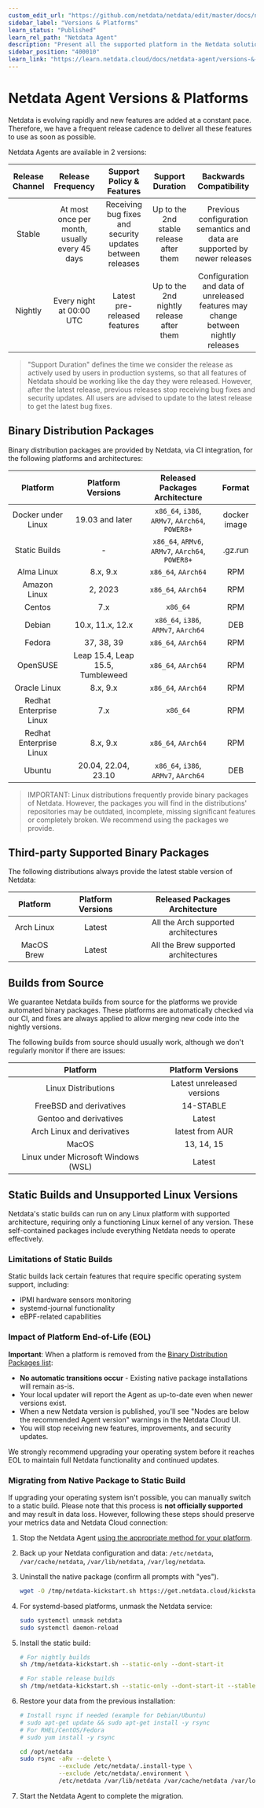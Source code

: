 ```yaml
---
custom_edit_url: "https://github.com/netdata/netdata/edit/master/docs/netdata-agent/versions-and-platforms.md"
sidebar_label: "Versions & Platforms"
learn_status: "Published"
learn_rel_path: "Netdata Agent"
description: "Present all the supported platform in the Netdata solution"
sidebar_position: "400010"
learn_link: "https://learn.netdata.cloud/docs/netdata-agent/versions-&-platforms"
---
```


# Netdata Agent Versions & Platforms

Netdata is evolving rapidly and new features are added at a constant pace. Therefore, we have a frequent release cadence to deliver all these features to use as soon as possible.

Netdata Agents are available in 2 versions:

| Release Channel |               Release Frequency               |                 Support Policy & Features                 |             Support Duration             |                              Backwards Compatibility                              |
|:---------------:|:---------------------------------------------:|:---------------------------------------------------------:|:----------------------------------------:|:---------------------------------------------------------------------------------:|
|     Stable      | At most once per month, usually every 45 days | Receiving bug fixes and security updates between releases | Up to the 2nd stable release after them  |     Previous configuration semantics and data are supported by newer releases     |
|     Nightly     |           Every night at 00:00 UTC            |               Latest pre-released features                | Up to the 2nd nightly release after them | Configuration and data of unreleased features may change between nightly releases |

> "Support Duration" defines the time we consider the release as actively used by users in production systems, so that all features of Netdata should be working like the day they were released. However, after the latest release, previous releases stop receiving bug fixes and security updates. All users are advised to update to the latest release to get the latest bug fixes.

## Binary Distribution Packages

Binary distribution packages are provided by Netdata, via CI integration, for the following platforms and architectures:

|        Platform         |        Platform Versions         |          Released Packages Architecture          |    Format    |
|:-----------------------:|:--------------------------------:|:------------------------------------------------:|:------------:|
|   Docker under Linux    |         19.03 and later          | `x86_64`, `i386`, `ARMv7`, `AArch64`, `POWER8+`  | docker image |
|      Static Builds      |                -                 | `x86_64`, `ARMv6`, `ARMv7`, `AArch64`, `POWER8+` |   .gz.run    |
|       Alma Linux        |             8.x, 9.x             |               `x86_64`, `AArch64`                |     RPM      |
|      Amazon Linux       |             2, 2023              |               `x86_64`, `AArch64`                |     RPM      |
|         Centos          |               7.x                |                     `x86_64`                     |     RPM      |
|         Debian          |         10.x, 11.x, 12.x         |       `x86_64`, `i386`, `ARMv7`, `AArch64`       |     DEB      |
|         Fedora          |            37, 38, 39            |               `x86_64`, `AArch64`                |     RPM      |
|        OpenSUSE         | Leap 15.4, Leap 15.5, Tumbleweed |               `x86_64`, `AArch64`                |     RPM      |
|      Oracle Linux       |             8.x, 9.x             |               `x86_64`, `AArch64`                |     RPM      |
| Redhat Enterprise Linux |               7.x                |                     `x86_64`                     |     RPM      |
| Redhat Enterprise Linux |             8.x, 9.x             |               `x86_64`, `AArch64`                |     RPM      |
|         Ubuntu          |       20.04, 22.04, 23.10        |       `x86_64`, `i386`, `ARMv7`, `AArch64`       |     DEB      |

> IMPORTANT: Linux distributions frequently provide binary packages of Netdata. However, the packages you will find in the distributions' repositories may be outdated, incomplete, missing significant features or completely broken. We recommend using the packages we provide.

## Third-party Supported Binary Packages

The following distributions always provide the latest stable version of Netdata:

|  Platform  | Platform Versions |    Released Packages Architecture    |
|:----------:|:-----------------:|:------------------------------------:|
| Arch Linux |      Latest       | All the Arch supported architectures |
| MacOS Brew |      Latest       | All the Brew supported architectures |

## Builds from Source

We guarantee Netdata builds from source for the platforms we provide automated binary packages. These platforms are automatically checked via our CI, and fixes are always applied to allow merging new code into the nightly versions.

The following builds from source should usually work, although we don't regularly monitor if there are issues:

|              Platform               |     Platform Versions      |
|:-----------------------------------:|:--------------------------:|
|         Linux Distributions         | Latest unreleased versions |
|       FreeBSD and derivatives       |         14-STABLE          |
|       Gentoo and derivatives        |           Latest           |
|     Arch Linux and derivatives      |      latest from AUR       |
|                MacOS                |         13, 14, 15         |
| Linux under Microsoft Windows (WSL) |           Latest           |

## Static Builds and Unsupported Linux Versions

Netdata's static builds can run on any Linux platform with supported architecture, requiring only a functioning Linux kernel of any version. These self-contained packages include everything Netdata needs to operate effectively.

### Limitations of Static Builds

Static builds lack certain features that require specific operating system support, including:

- IPMI hardware sensors monitoring
- systemd-journal functionality
- eBPF-related capabilities

### Impact of Platform End-of-Life (EOL)

**Important**: When a platform is removed from the [Binary Distribution Packages list](/docs/netdata-agent/installation/linux/static-binary-linux-packages):

- **No automatic transitions occur** - Existing native package installations will remain as-is.
- Your local updater will report the Agent as up-to-date even when newer versions exist.
- When a new Netdata version is published, you'll see "Nodes are below the recommended Agent version" warnings in the Netdata Cloud UI.
- You will stop receiving new features, improvements, and security updates.

We strongly recommend upgrading your operating system before it reaches EOL to maintain full Netdata functionality and continued updates.

### Migrating from Native Package to Static Build

If upgrading your operating system isn't possible, you can manually switch to a static build. Please note that this process is **not officially supported** and may result in data loss. However, following these steps should preserve your metrics data and Netdata Cloud connection:

1. Stop the Netdata Agent [using the appropriate method for your platform](/docs/netdata-agent/maintenance/service-control).
2. Back up your Netdata configuration and data: `/etc/netdata`, `/var/cache/netdata`, `/var/lib/netdata`, `/var/log/netdata`.
3. Uninstall the native package (confirm all prompts with "yes").

   ```sh
   wget -O /tmp/netdata-kickstart.sh https://get.netdata.cloud/kickstart.sh && sh /tmp/netdata-kickstart.sh --uninstall
   ```

4. For systemd-based platforms, unmask the Netdata service:

   ```sh
   sudo systemctl unmask netdata
   sudo systemctl daemon-reload
   ```

5. Install the static build:

   ```sh
   # For nightly builds
   sh /tmp/netdata-kickstart.sh --static-only --dont-start-it

   # For stable release builds
   sh /tmp/netdata-kickstart.sh --static-only --dont-start-it --stable-channel
   ```

6. Restore your data from the previous installation:

   ```sh
   # Install rsync if needed (example for Debian/Ubuntu)
   # sudo apt-get update && sudo apt-get install -y rsync
   # For RHEL/CentOS/Fedora
   # sudo yum install -y rsync

   cd /opt/netdata
   sudo rsync -aRv --delete \
              --exclude /etc/netdata/.install-type \
              --exclude /etc/netdata/.environment \
              /etc/netdata /var/lib/netdata /var/cache/netdata /var/log/netdata ./
   ```

7. Start the Netdata Agent to complete the migration.
